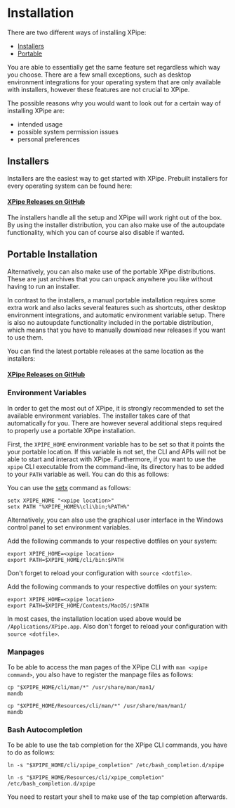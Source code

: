 
# Installation

There are two different ways of installing XPipe:

* [Installers](#installers)
* [Portable](#portable-installation)

You are able to essentially get the same feature set regardless which way you choose.
There are a few small exceptions, such as desktop environment integrations for your
operating system that are only available with installers, however these features are not crucial to XPipe.

The possible reasons why you would want to look out for a certain way of installing XPipe are:

* intended usage
* possible system permission issues
* personal preferences

## Installers

Installers are the easiest way to get started with XPipe.
Prebuilt installers for every operating system can be found here:

#### [XPipe Releases on GitHub](https://github.com/xpipe-io/xpipe/releases/latest)

The installers handle all the setup and XPipe will work right out of the box.
By using the installer distribution, you can also make use of the autoupdate functionality,
which you can of course also disable if wanted.

## Portable Installation

Alternatively, you can also make use of the portable XPipe distributions.
These are just archives that you can unpack anywhere you like without having to run an installer.

In contrast to the installers, a manual portable installation requires some extra work and also lacks several features
such as shortcuts, other desktop environment integrations, and automatic environment variable setup.
There is also no autoupdate functionality included in the portable distribution,
which means that you have to manually download new releases if you want to use them.

You can find the latest portable releases at the same location as the installers:
#### [XPipe Releases on GitHub](https://github.com/xpipe-io/xpipe/releases/latest)

### Environment Variables

In order to get the most out of XPipe, it is strongly recommended to set the available environment variables.
The installer takes care of that automatically for you.
There are however several additional steps required to properly use a portable XPipe installation.

First, the ``XPIPE_HOME`` environment variable has to be set so that it points the your portable location.
If this variable is not set, the CLI and APIs will not be able to start and interact with XPipe.
Furthermore, if you want to use the ``xpipe`` CLI executable from the command-line, its directory
has to be added to your ``PATH`` variable as well.
You can do this as follows:

<Tabs groupId="operating-systems">
<TabItem value="windows" label="Windows" default>

You can use the [setx](https://docs.microsoft.com/en-us/windows-server/administration/windows-commands/setx) command as follows:

```
setx XPIPE_HOME "<xpipe location>"
setx PATH "%XPIPE_HOME%\cli\bin;%PATH%"
```

Alternatively, you can also use the graphical user interface
in the Windows control panel to set environment variables.

</TabItem>
<TabItem value="linux" label="Linux">

Add the following commands to your respective dotfiles on your system:

```
export XPIPE_HOME=<xpipe location>
export PATH=$XPIPE_HOME/cli/bin:$PATH
```

Don't forget to reload your configuration with `source <dotfile>`.

</TabItem>
<TabItem value="macos" label="MacOS">

Add the following commands to your respective dotfiles on your system:

```
export XPIPE_HOME=<xpipe location>
export PATH=$XPIPE_HOME/Contents/MacOS/:$PATH
```

In most cases, the installation location used above would be `/Applications/XPipe.app`.
Also don't forget to reload your configuration with `source <dotfile>`.
</TabItem>
</Tabs>

### Manpages

To be able to access the man pages of the XPipe CLI with `man <xpipe command>`,
you also have to register the manpage files as follows:
<Tabs groupId="operating-systems">
<TabItem value="linux" label="Linux">

```
cp "$XPIPE_HOME/cli/man/*" /usr/share/man/man1/
mandb
```

</TabItem>
<TabItem value="macos" label="MacOS">

```
cp "$XPIPE_HOME/Resources/cli/man/*" /usr/share/man/man1/
mandb
```

</TabItem>
</Tabs>

### Bash Autocompletion

To be able to use the tab completion for the XPipe CLI commands, you have to do as follows:

<Tabs groupId="operating-systems">
<TabItem value="linux" label="Linux">

```
ln -s "$XPIPE_HOME/cli/xpipe_completion" /etc/bash_completion.d/xpipe
```

</TabItem>
<TabItem value="macos" label="MacOS">

```
ln -s "$XPIPE_HOME/Resources/cli/xpipe_completion" /etc/bash_completion.d/xpipe
```

</TabItem>
</Tabs>

You need to restart your shell to make use of the tap completion afterwards.
